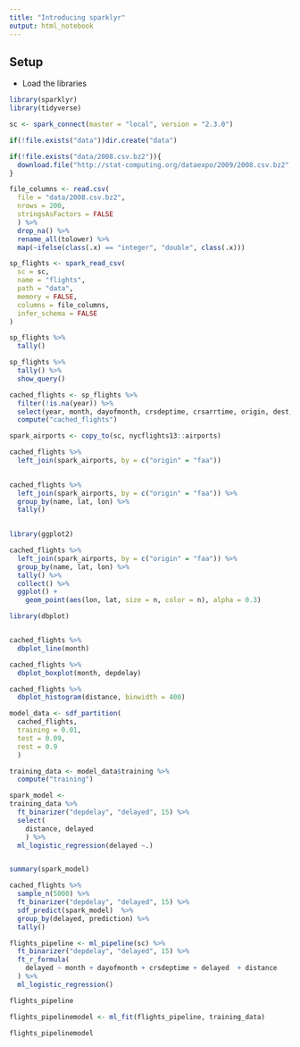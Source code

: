 ```yaml
---
title: "Introducing sparklyr"
output: html_notebook
---
```


## Setup

- Load the libraries 
```r
library(sparklyr)
library(tidyverse)

sc <- spark_connect(master = "local", version = "2.3.0")

if(!file.exists("data"))dir.create("data")

if(!file.exists("data/2008.csv.bz2")){
  download.file("http://stat-computing.org/dataexpo/2009/2008.csv.bz2", "data/2008.csv.bz2")
}

file_columns <- read.csv(
  file = "data/2008.csv.bz2", 
  nrows = 200, 
  stringsAsFactors = FALSE
  ) %>%
  drop_na() %>%
  rename_all(tolower) %>%
  map(~ifelse(class(.x) == "integer", "double", class(.x)))

sp_flights <- spark_read_csv(
  sc = sc, 
  name = "flights", 
  path = "data", 
  memory = FALSE,
  columns = file_columns, 
  infer_schema = FALSE
)
```

```r
sp_flights %>%
  tally()
```

```r
sp_flights %>%
  tally() %>%
  show_query()
```

```r
cached_flights <- sp_flights %>%
  filter(!is.na(year)) %>%
  select(year, month, dayofmonth, crsdeptime, crsarrtime, origin, dest, depdelay, distance, dayofweek, uniquecarrier) %>%
  compute("cached_flights")
```


```r
spark_airports <- copy_to(sc, nycflights13::airports)

cached_flights %>%
  left_join(spark_airports, by = c("origin" = "faa"))
  
```

```r
cached_flights %>%
  left_join(spark_airports, by = c("origin" = "faa")) %>%
  group_by(name, lat, lon) %>%
  tally()
  
```

```r
library(ggplot2)

cached_flights %>%
  left_join(spark_airports, by = c("origin" = "faa")) %>%
  group_by(name, lat, lon) %>%
  tally() %>%
  collect() %>%
  ggplot() +
    geom_point(aes(lon, lat, size = n, color = n), alpha = 0.3)
```

```r
library(dbplot)


cached_flights %>%
  dbplot_line(month)
```

```r
cached_flights %>%
  dbplot_boxplot(month, depdelay)
```

```r
cached_flights %>%
  dbplot_histogram(distance, binwidth = 400)
```


```r
model_data <- sdf_partition(
  cached_flights,
  training = 0.01, 
  test = 0.09,
  rest = 0.9
  ) 

training_data <- model_data$training %>%
  compute("training")

```

```r
spark_model <- 
training_data %>%
  ft_binarizer("depdelay", "delayed", 15) %>%
  select( 
    distance, delayed
    ) %>%
  ml_logistic_regression(delayed ~.)


summary(spark_model)
```

```r
cached_flights %>%
  sample_n(5000) %>%
  ft_binarizer("depdelay", "delayed", 15) %>%
  sdf_predict(spark_model)  %>%
  group_by(delayed, prediction) %>%
  tally()
```

```r
flights_pipeline <- ml_pipeline(sc) %>%
  ft_binarizer("depdelay", "delayed", 15) %>%
  ft_r_formula(
    delayed ~ month + dayofmonth + crsdeptime + delayed  + distance
  ) %>%
  ml_logistic_regression()

flights_pipeline
```

```r
flights_pipelinemodel <- ml_fit(flights_pipeline, training_data)

flights_pipelinemodel
```


